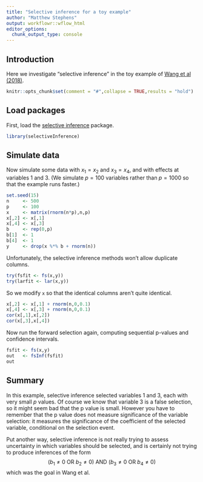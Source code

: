 ```yaml
---
title: "Selective inference for a toy example"
author: "Matthew Stephens"
output: workflowr::wflow_html
editor_options:
  chunk_output_type: console
---
```


## Introduction

Here we investigate "selective inference" in the toy example of
[Wang et al (2018)][wang-2018].

```r
knitr::opts_chunk$set(comment = "#",collapse = TRUE,results = "hold")
```

## Load packages

First, load the [selective inference][selectiveInference] package.

```r
library(selectiveInference)
```

## Simulate data

Now simulate some data with $x_1 = x_2$ and $x_3 = x_4$, and with
effects at variables 1 and 3. (We simulate $p = 100$ variables rather
than $p = 1000$ so that the example runs faster.)

```r
set.seed(15)
n     <- 500
p     <- 100
x     <- matrix(rnorm(n*p),n,p)
x[,2] <- x[,1] 
x[,4] <- x[,3]
b     <- rep(0,p)
b[1]  <- 1
b[4]  <- 1
y     <- drop(x %*% b + rnorm(n))
```

Unfortunately, the selective inference methods won't allow duplicate
columns.

```r
try(fsfit <- fs(x,y))
try(larfit <- lar(x,y))
```

So we modify `x` so that the identical columns aren't quite identical.

```r
x[,2] <- x[,1] + rnorm(n,0,0.1) 
x[,4] <- x[,3] + rnorm(n,0,0.1)
cor(x[,1],x[,2])
cor(x[,3],x[,4])
```

Now run the forward selection again, computing sequential p-values and
confidence intervals.

```r
fsfit <- fs(x,y)
out   <- fsInf(fsfit)
out
```

## Summary

In this example, selective inference selected variables 1 and 3, each
with very small $p$ values. Of course we know that variable 3 is a
false selection, so it might seem bad that the p value is
small. However you have to remember that the p value does not measure
significance of the variable selection: it measures the significance
of the coefficient of the selected variable, conditional on the
selection event.

Put another way, selective inference is not really trying
to assess uncertainty in which variables should be selected,
and is certainly not trying to produce inferences of the form
$$(b_1 \neq 0 \text{ OR } b_2 \neq 0) \text{ AND }  (b_3 \neq 0 \text{ OR } b_4 \neq 0)$$
which was the goal in Wang et al.

[wang-2018]: https://www.biorxiv.org/content/10.1101/501114v1
[selectiveInference]: https://cran.r-project.org/package=selectiveInference

